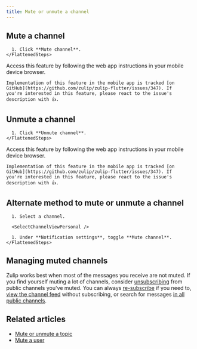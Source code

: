 ```yaml
---
title: Mute or unmute a channel
---
```





<MuteUnmuteIntro />

## Mute a channel

<Tabs>
  <TabItem label="Desktop/Web">
    <FlattenedSteps>
      <ChannelActions />

      1. Click **Mute channel**.
    </FlattenedSteps>
  </TabItem>

  <TabItem label="Mobile">
    Access this feature by following the web app instructions in your
    mobile device browser.

    Implementation of this feature in the mobile app is tracked [on
    GitHub](https://github.com/zulip/zulip-flutter/issues/347). If
    you're interested in this feature, please react to the issue's
    description with 👍.
  </TabItem>
</Tabs>

## Unmute a channel

<Tabs>
  <TabItem label="Desktop/Web">
    <FlattenedSteps>
      <ChannelActions />

      1. Click **Unmute channel**.
    </FlattenedSteps>
  </TabItem>

  <TabItem label="Mobile">
    Access this feature by following the web app instructions in your
    mobile device browser.

    Implementation of this feature in the mobile app is tracked [on
    GitHub](https://github.com/zulip/zulip-flutter/issues/347). If
    you're interested in this feature, please react to the issue's
    description with 👍.
  </TabItem>
</Tabs>

## Alternate method to mute or unmute a channel

<Tabs>
  <TabItem label="Desktop/Web">
    <FlattenedSteps>
      <NavigationSteps target="relative/gear/channel-settings" />

      1. Select a channel.

      <SelectChannelViewPersonal />

      1. Under **Notification settings**, toggle **Mute channel**.
    </FlattenedSteps>
  </TabItem>
</Tabs>

## Managing muted channels

Zulip works best when most of the messages you receive are not muted. If you
find yourself muting a lot of channels, consider
[unsubscribing](/help/unsubscribe-from-a-channel) from public channels you've
muted. You can always
[re-subscribe](/help/introduction-to-channels#browse-and-subscribe-to-channels)
if you need to, [view the channel
feed](/help/channel-feed#go-to-channel-feed-for-an-unsubscribed-channel) without
subscribing, or search for messages [in all public
channels](/help/search-for-messages#search-by-location).

## Related articles

* [Mute or unmute a topic](/help/mute-a-topic)
* [Mute a user](/help/mute-a-user)
